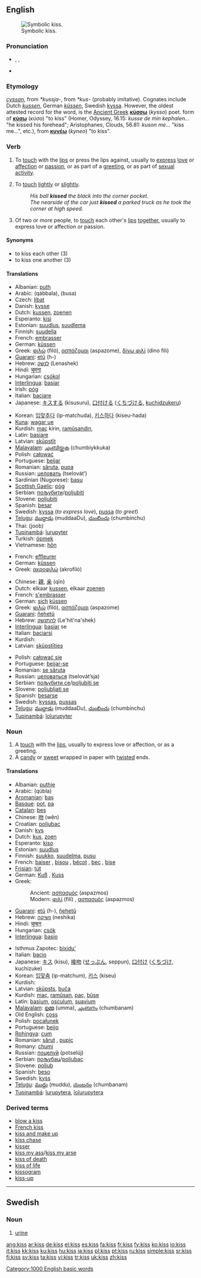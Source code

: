{{see|KISS}}
==English==
[[Image:Kissing.jpg|thumb|Symbolic kiss.]]

===Pronunciation===
*{{enPR|kĭs}}, {{IPA|/kɪs/}}, {{SAMPA|/kIs/}}
*{{audio|en-us-kiss.ogg|Audio (US)}}
*:{{rhymes|ɪs}}

===Etymology===
{{OE.}} ''[[cyssan]]'', from {{Ger.}} ''*kussja-'', from {{IE.}} ''*kus-'' (probably imitative).  Cognates include Dutch ''[[kussen]]'', German ''[[küssen]]'', Swedish [[kyssa]]. However, the oldest attested record for the word, is the [[Ancient Greek]] '''[[κύσσω]]''' (''kysso'') poet. form of '''[[κύσω]]''' (''κύσο'') "to kiss" (Homer, Odyssey, 16.15: ''kusse de min kephalen...'' "he kissed his forehead"; Aristophanes, Clouds, 56.81: ''kuson me...'' "kiss me...", etc.), from '''[[κυνέω]]''' (''kyneo'') "to kiss".

===Verb===
{{en-verb|kiss|es}}

# {{transitive}} To [[touch]] with the [[lip]]s or press the lips against, usually to [[express]] [[love]] or [[affection]] or [[passion]], or as part of a [[greeting]], or as part of [[WikiSaurus:sexual activity|sexual activity]].
# {{transitive}} To [[touch]] [[lightly]] or [[slightly]].
#:''His ball '''kissed''' the black into the corner pocket.''
#:''The nearside of the car just '''kissed''' a parked truck as he took the corner at high speed.''
# {{intransitive}} Of two or more people, to [[touch]] each other's [[lip]]s [[together]], usually to express love or affection or passion.

====Synonyms====
*to kiss each other (3)
*to kiss one another (3)

====Translations====
{{trans-top|to touch with the lips}}
*Albanian: [[puth]]
*Arabic: {{ARchar|[[قبل]]}} (qábbala), {{ARchar|[[بوسه]]}} (busa)
*Czech: [[líbat]]
*Danish: [[kysse]]
*Dutch: [[kussen]], [[zoenen]]
*Esperanto: [[kisi]]
*Estonian: [[suudlus]], [[suudlema]]
*Finnish: [[suudella]]
*French: [[embrasser]]
*German: [[küssen]]
*Greek: [[φιλώ]] (filó), [[ασπάζομαι]] (aspazome), [[δίνω φιλί]] (dino fili)
*[[Guarani]]: [[etũ]] (h-)
*Hebrew: [[לנשק]] (Lenashek)
*Hindi: [[चूमना]]
*Hungarian: [[csókol]]
*[[Interlingua]]: [[basiar]]
*Irish: [[póg]] {{f}}
*Italian: [[baciare]]
*Japanese: [[キスする]] (kisusuru), [[口付ける]] ([[くちづける]], [[kuchidzukeru]])
{{trans-mid}}
*Korean: [[입맞추다]] (ip-matchuda), [[키스하다]] (kiseu-hada)
*[[Kuna]]: [[wagar ue]]
*Kurdish: [[maç]] kirin, [[ramûsandin]], {{KUchar|[[ماچ کردن]]}}
*Latin: [[basiare]]
*Latvian: [[skūpstīt]]
*[[Malayalam]]: [[ചുംബിയ്ക്കുക]] (chumbiykkuka)
*Polish: [[całować]]
*Portuguese: [[beijar]]
*Romanian: [[săruta]], [[pupa]]
*Russian: [[целовать]] (tselovát’)
*Sardinian (Nugorese): [[basu]] {{m}}
*[[Scottish Gaelic]]: [[pòg]] {{f}}
*Serbian: [[пољубити]]/[[poljubiti]]
*Slovene: [[poljubiti]]
*Spanish: [[besar]]
*Swedish: [[kyssa]] (''to express love''), [[pussa]] (''to greet'')
*[[Telugu]]: [[ముద్దాడు]] (muddaaDu), [[చుంబించు]] (chumbinchu)
*Thai: {{THchar|[[จูบ]]}} (joob)
*[[Tupinambá]]: [[îurupyter]]
*Turkish: [[öpmek]]
*Vietnamese: [[hôn]]
{{trans-bottom}}

{{trans-top|to touch lightly}}
*French: [[effleurer]]
*German: [[küssen]]
*Greek: [[ακροφιλώ]] (akrofiló)
{{trans-mid}}
{{trans-bottom}}

{{trans-top|to touch each other’s lips}}
*Chinese: [[親]], [[亲]] (qīn)
*Dutch: elkaar [[kussen]], elkaar [[zoenen]]
*French: [[s'embrasser]]
*German: [[sich]] [[küssen]]
*Greek: [[φιλώ]] (filó), [[ασπάζομαι]] (aspazome)
*[[Guarani]]: [[ñehetũ]]
*Hebrew: [[להתנשק]] (Le'hit'na'shek)
*[[Interlingua]]: [[basiar]] se
*Italian: [[baciarsi]]
*Kurdish: {{KUchar|[[ماچ کردن]]}}
*Latvian: [[skūpstīties]]
{{trans-mid}}
*Polish: [[całować się]]
*Portuguese: [[beijar-se]]
*Romanian: [[se săruta]]
*Russian: [[целоваться]] (tselovát’sja)
*Serbian: [[пољубити се]]/[[poljubiti se]]
*Slovene: [[poljubljati se]]
*Spanish: [[besarse]]
*Swedish: [[kyssas]], [[pussas]]
*[[Telugu]]: [[ముద్దాడు]] (muddaaDu), [[చుంబించు]] (chumbinchu)
*[[Tupinambá]]: [[îoîurupyter]]
{{trans-bottom}}

===Noun===
{{en-noun|es}}

# A [[touch]] with the [[lip]]s, usually to express love or affection, or as a greeting.
# A [[candy]] or [[sweet]] wrapped in paper with [[twist]]ed ends.

====Translations====
{{trans-top|a touch with the lips}}
*Albanian: [[puthje]] {{f}}
*Arabic: {{ARchar|[[قبلة|قُبلة]]}} (qúbla) {{f}}
*[[Aromanian]]: [[baş]] {{n}}
*[[Basque]]: [[pot]], [[pa]]
*[[Catalan]]: [[bes]] {{m}}
*Chinese: [[吻]] (wěn)
*Croatian: [[poljubac]] {{m}}
*Danish: [[kys]]
*Dutch: [[kus]], [[zoen]]
*Esperanto: [[kiso]]
*Estonian: [[suudlus]]
*Finnish: [[suukko]], [[suudelma]], [[pusu]]
*French: [[baiser]] {{m}}, [[bisou]] {{m}}, [[bécot]] {{m}}, [[bec]] {{m}} {{italbrac|Quebec}}, [[bise]] {{f}}
*[[Frisian]]: [[tút]]
*German: [[Kuß]] {{m}}, [[Kuss]] {{m}}
*Greek:
*:Ancient: [[ασπασμός]] (aspazmos) {{m}}
*:Modern: [[φιλί]] (filí) {{n}}, [[ασπασμός]] (aspazmos) {{m}}
*[[Guarani]]: [[etũ]] (h-), [[ñehetũ]]
*Hebrew: [[נשיקה]] (neshika)
*Hindi: [[चुम्बन]]
*Hungarian: [[csók]]
*[[Interlingua]]: [[basio]]
{{trans-mid}}
*Isthmus Zapotec: [[bixiduʼ]]
*Italian: [[bacio]] {{m}}
*Japanese: [[キス]] (kisu), [[接吻]] ([[せっぷん]], seppun), [[口付け]] ([[くちづけ]], kuchizuke)
*Korean: [[입맞춤]] (ip-matchum), [[키스]] (kiseu)
*Kurdish: {{KUchar|[[ماچ]]}}
*Latvian: [[skūpsts]], [[buča]]
*Kurdish: [[maç]], [[ramûsan]], [[paç]], [[bûse]]
*Latin: [[basium]], [[osculum]], [[suavium]]
*[[Malayalam]]: [[ഉമ്മ]] (umma), [[ചുംബനം]] (chumbanam)
*Old English: [[coss]]
*Polish: [[pocałunek]] {{m}}
*Portuguese: [[beijo]] {{m}}
*[[Rohingya]]: [[cum]]
*Romanian: [[sărut]] {{n}}, [[pupic]] {{n}}
*Romany: [[chumi]]
*Russian: [[поцелуй]] (potselúj) {{m}}
*Serbian: [[пољубац]]/[[poljubac]] {{m}}
*Slovene: [[poljub]] {{m}}
*Spanish: [[beso]] {{m}}
*Swedish: [[kyss]] {{c}}
*[[Telugu]]: [[ముద్దు]] (muddu), [[చుంబనం]] (chumbanam)
*[[Tupinambá]]: [[îurupytera]], [[îoîurupytera]]
{{trans-bottom}}

{{trans-top|candy or sweet}}
{{trans-mid}}
{{trans-bottom}}

===Derived terms===
*[[blow a kiss]]
*[[French kiss]]
*[[kiss and make up]]
*[[kiss chase]]
*[[kisser]]
*[[kiss my ass]]/[[kiss my arse]]
*[[kiss of death]]
*[[kiss of life]]
*[[kissogram]]
*[[kiss-up]]

[[Category:1000 English basic words]]

----

==Swedish==

===Noun===
{{infl|sv|noun}}

# [[urine]]

[[ang:kiss]]
[[ar:kiss]]
[[de:kiss]]
[[el:kiss]]
[[es:kiss]]
[[fa:kiss]]
[[fr:kiss]]
[[fy:kiss]]
[[ko:kiss]]
[[io:kiss]]
[[it:kiss]]
[[kk:kiss]]
[[ku:kiss]]
[[hu:kiss]]
[[ja:kiss]]
[[pl:kiss]]
[[pt:kiss]]
[[ru:kiss]]
[[simple:kiss]]
[[sr:kiss]]
[[fi:kiss]]
[[sv:kiss]]
[[ta:kiss]]
[[vi:kiss]]
[[tr:kiss]]
[[uk:kiss]]
[[zh:kiss]]